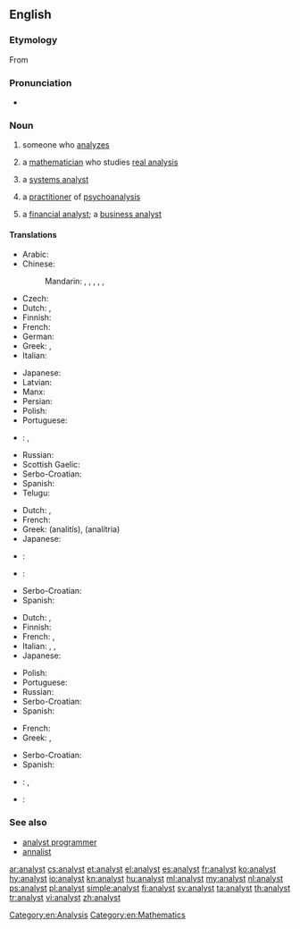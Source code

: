 ==English==

===Etymology===
From {{etyl|fr|en}} {{term|analyste|lang=fr}}

===Pronunciation===
* {{audio|en-us-analyst.ogg|Audio (US)|lang=en}}

===Noun===
{{en-noun}}

# someone who [[analyze]]s
# {{context|mathematics|lang=en}} a [[mathematician]] who studies [[real analysis]]
# {{context|computing|lang=en}} a [[systems analyst]]
# {{context|psychiatry|lang=en}} a [[practitioner]] of [[psychoanalysis]]
# a [[financial analyst]]; a [[business analyst]]

====Translations====
{{trans-top|person who analyzes}}
* Arabic: {{t|ar|محلل متخصص|m|tr=muHállil mutakháSSiS}}
* Chinese:
*: Mandarin: {{t+|cmn|分析家|tr=fēnxījiā|sc=Hani}}, {{t|cmn|分析者|tr=fēnxīzhě|sc=Hani}}, {{t+|cmn|分析師|sc=Hani}}, {{t|cmn|分析师|tr=fēnxīshī|sc=Hani}}, {{t+|cmn|分析員|sc=Hani}}, {{t|cmn|分析员|tr=fēnxīyuán|sc=Hani}}
* Czech: {{t|cs|analytik|m}}
* Dutch: {{t+|nl|analist|m}}, {{t|nl|analiste|f}}
* Finnish: {{t+|fi|analyytikko}}
* French: {{t+|fr|analyste|m}}
* German: {{t+|de|Analytiker|m}}
* Greek: {{t+|el|αναλυτής|m|tr=analitís}}, {{t+|el|αναλύτρια|f|tr=analítria}}
* Italian: {{t|it|analista|m|f}}
{{trans-mid}}
* Japanese: {{t+|ja|アナリスト|tr=anarisuto}}
* Latvian: {{t|lv|analītiķis|m}}
* Manx: {{t|gv|bun-ronseyder|m}}
* Persian: {{t+|fa|تحلیلگر|tr=tahlilgar|sc=fa-Arab}}
* Polish: {{t+|pl|analityk|m}}
* Portuguese: {{t|pt|analista|m}}
* {{ttbc|ro}}: {{t|ro|analist|m}}, {{t|ro|analist|f|alt=analistă}} <!-- was "[[analist|analistă]]" - assumed inflected form or vocalised spelling; please verify if linking is acceptable. see [[User:Kephir/gadgets/xte#Translation_fixing]] -->
* Russian: {{t+|ru|аналитик|m|tr=analítik}}
* Scottish Gaelic: {{t|gd|mion-sgrùdair|m}}
* Serbo-Croatian: {{t|sh|analitičar|m}}
* Spanish: {{t|es|analista|m|f}}
* Telugu: {{t|te|విశ్లేషకుడు|m|tr=viSleashakuDu}}
{{trans-bottom}}

{{trans-top|systems analyst}}
* Dutch: {{t|nl|systeemanalist|m}}, {{t|nl|systeemanaliste|f}}
* French: {{t+|fr|analyste|m}}
* Greek: {{t+|el|αναλυτής|m}} (analitís), {{t+|el|αναλύτρια|f}} (analítria)
* Japanese: {{t|ja|システムアナリスト|tr=shisutemu anarisuto}}
{{trans-mid}}
* {{ttbc|pt}}: {{t|pt|[[analista]] (de [[sistemas]])|m|f}}
* {{ttbc|ro}}: {{t|ro|[[analist]] [[de]] [[sistem|sisteme]]|m}} <!-- was "[[analist]] [[de]] [[sistem|sisteme]]" - assumed sum-of-parts; if an idiom, remove the wikilinks to the individual words. see [[User:Kephir/gadgets/xte#Translation_fixing]] -->
* Serbo-Croatian: {{t|sh|analitičar|m}}
* Spanish: {{t|es|analista de sistemas|m|f}}
{{trans-bottom}}

{{trans-top|psychoanalysis practitioner}}
* Dutch: {{t|nl|psycho-analist|m}}, {{t|nl|psycho-analiste|f}}
* Finnish: {{t+|fi|psykoanalyytikko}}
* French: {{t+|fr|analyste|m}}, {{t+|fr|psychanalyste|m}}
* Italian: {{t|it|analista|m}}, {{g|f}}, {{t|it|psicanalista|m|f}}
* Japanese: {{t|ja|精神分析学者|tr=せいしんぶんせきがくしゃ, seishinnbunsekigakusha}}
{{trans-mid}}
* Polish: {{t|pl|psychoanalityk|m}}
* Portuguese: {{t+|pt|psicanalista|m}}
* Russian: {{t+|ru|психиатр|m}}
* Serbo-Croatian: {{t|sh|psihoanalitičar|m}}
* Spanish: {{t|es|psicoanalista|m|f}}
{{trans-bottom}}

{{trans-top|chemical, financial or business analyst}}
* French: {{t+|fr|analyste|m}}
* Greek: {{t+|el|αναλυτής|tr=analitís|m}}, {{t+|el|αναλύτρια|tr=analítria|f}}
{{trans-mid}}
* Serbo-Croatian: {{t|sh|analitičar|m}}
* Spanish: {{t|es|analista|m|f}}
{{trans-bottom}}

{{checktrans-top}}
* {{ttbc|ia}}: {{t|ia|analysta}}, {{t|ia|analysator}}
* {{ttbc|pt}}: {{t|pt|[[analista]] ([[financeiro]])|m}}
{{trans-mid}}

{{trans-bottom}}

===See also===
* [[analyst programmer]]
* [[annalist]]

[[Category:en:Analysis]]
[[Category:en:Mathematics]]

[[ar:analyst]]
[[cs:analyst]]
[[et:analyst]]
[[el:analyst]]
[[es:analyst]]
[[fr:analyst]]
[[ko:analyst]]
[[hy:analyst]]
[[io:analyst]]
[[kn:analyst]]
[[hu:analyst]]
[[ml:analyst]]
[[my:analyst]]
[[nl:analyst]]
[[ps:analyst]]
[[pl:analyst]]
[[simple:analyst]]
[[fi:analyst]]
[[sv:analyst]]
[[ta:analyst]]
[[th:analyst]]
[[tr:analyst]]
[[vi:analyst]]
[[zh:analyst]]